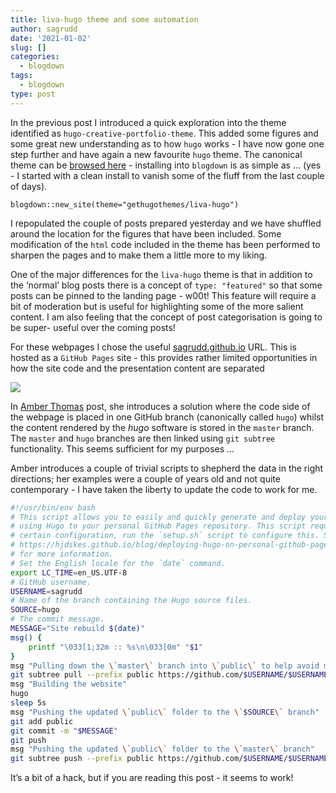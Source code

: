 ```yaml
---
title: liva-hugo theme and some automation
author: sagrudd
date: '2021-01-02'
slug: []
categories:
  - blogdown
tags:
  - blogdown
type: post
---
```


In the previous post I introduced a quick exploration into the theme identified
as `hugo-creative-portfolio-theme`. This added some figures and some great new
understanding as to how `hugo` works - I have now gone one step further and have
again a new favourite `hugo` theme. The canonical theme can be 
[browsed here](https://themes.gohugo.io/liva-hugo/) - installing into `blogdown`
is as simple as ... (yes - I started with a clean install to vanish some of the
fluff from the last couple of days).

```
blogdown::new_site(theme="gethugothemes/liva-hugo")
```

I repopulated the couple of posts prepared yesterday and we have shuffled around
the location for the figures that have been included. Some modification of the
`html` code included in the theme has been performed to sharpen the pages and to
make them a little more to my liking.

One of the major differences for the `liva-hugo` theme is that in addition to
the 'normal' blog posts there is a concept of `type: "featured"` so that some
posts can be pinned to the landing page - w00t! This feature will require a bit
of moderation but is useful for highlighting some of the more salient content.
I am also feeling that the concept of post categorisation is going to be super-
useful over the coming posts!

For these webpages I chose the useful 
[sagrudd.github.io](https://sagrudd.github.io) URL. This is hosted as a `GitHub
Pages` site - this provides rather limited opportunities in how the site code
and the presentation content are separated

![](/images/post_content/GitHubPagesScreenshot.png)

In [Amber Thomas](https://amber.rbind.io/2016/12/19/website/#adding-a-blog-post-or-portfolio-piece)
post, she introduces a solution where the code side of the webpage is placed in
one GitHub branch (canonically called `hugo`) whilst the content rendered by the
*hugo* software is stored in the `master` branch. The `master` and `hugo`
branches are then linked using `git subtree` functionality. This seems
sufficient for my purposes ...

Amber introduces a couple of trivial scripts to shepherd the data in the right
directions; her examples were a couple of years old and not quite contemporary -
I have taken the liberty to update the code to work for me.

```bash
#!/usr/bin/env bash
# This script allows you to easily and quickly generate and deploy your website
# using Hugo to your personal GitHub Pages repository. This script requires a
# certain configuration, run the `setup.sh` script to configure this. See
# https://hjdskes.github.io/blog/deploying-hugo-on-personal-github-pages/index.html
# for more information.
# Set the English locale for the `date` command.
export LC_TIME=en_US.UTF-8
# GitHub username.
USERNAME=sagrudd
# Name of the branch containing the Hugo source files.
SOURCE=hugo
# The commit message.
MESSAGE="Site rebuild $(date)"
msg() {
    printf "\033[1;32m :: %s\n\033[0m" "$1"
}
msg "Pulling down the \`master\` branch into \`public\` to help avoid merge conflicts"
git subtree pull --prefix public https://github.com/$USERNAME/$USERNAME.github.io.git master -m "Merge origin master"
msg "Building the website"
hugo
sleep 5s
msg "Pushing the updated \`public\` folder to the \`$SOURCE\` branch"
git add public
git commit -m "$MESSAGE"
git push
msg "Pushing the updated \`public\` folder to the \`master\` branch"
git subtree push --prefix public https://github.com/$USERNAME/$USERNAME.github.io.git master
```

It's a bit of a hack, but if you are reading this post - it seems to work!